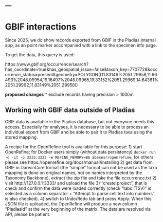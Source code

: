 ---
---
# GBIF interactions
Since 2025, we do show records exported from GBIF in the Pladias internal app, as an point marker accompanied with a link to the specimen info page.

To get the data, this query is used:

https://www.gbif.org/occurrence/search?has_coordinate=true&has_geospatial_issue=false&taxon_key=7707728&occurrence_status=present&geometry=POLYGON((11.83149%2051.29958,11.66493%2048.09954,19.16497%2048.09965,19.33152%2051.29969,14.64381%2051.29962,11.83149%2051.29958))


**proposed changes**
* exclude records having precision > 1000m

## Working with GBIF data outside of Pladias
GBIF data is available in the Pladias database, but not everyone needs this access. Especially for analyses, it is necessary to be able to process an individual export from GBIF and be able to pair it to Pladias taxa using the stored mapping.

A recipe for the OpenRefine tool is available for this purpose:
1) start OpenRefine; for Docker users simply (without data persistency) ```docker run -d -it -p 3333:3333 -e REFINE_MEMORY=8G abesesr/openrefine```, for others please see https://openrefine.org/docs/manual/installing
2) get data from GBIF in DarwinCore format (the "simple" format can not be used as the taxa mapping is done on original names, not on names interpreted by the Taxonomy Backbone), extract the zip file and take the file occurrence.txt
2) visit http://127.0.0.1:3333/ and upload the file
3) "create project", that is check and confirm the data were loaded correctly (check "tabs (TSV)" is selected as a column separator + "Attempt to parse cell text into numbers" is also checked).
4) switch to Undo/Redo tab and press Apply. When this JSON file is uploaded, the OpenRefine will produce a new column "PladiasId" at the very beginning of the matrix. The data are resolved via API, please be patient.